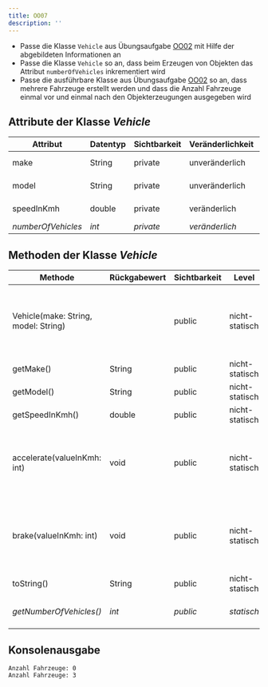 ```yaml
---
title: OO07
description: ''
---
```



- Passe die Klasse `Vehicle` aus Übungsaufgabe [OO02](oo02) mit Hilfe der
  abgebildeten Informationen an
- Passe die Klasse `Vehicle` so an, dass beim Erzeugen von Objekten das Attribut
  `numberOfVehicles` inkrementiert wird
- Passe die ausführbare Klasse aus Übungsaufgabe [OO02](oo02) so an, dass
  mehrere Fahrzeuge erstellt werden und dass die Anzahl Fahrzeuge einmal vor und
  einmal nach den Objekterzeugungen ausgegeben wird

## Attribute der Klasse _Vehicle_

| Attribut           | Datentyp | Sichtbarkeit | Veränderlichkeit | Level          |
| ------------------ | -------- | ------------ | ---------------- | -------------- |
| make               | String   | private      | unveränderlich   | nicht-statisch |
| model              | String   | private      | unveränderlich   | nicht-statisch |
| speedInKmh         | double   | private      | veränderlich     | nicht-statisch |
| _numberOfVehicles_ | _int_    | _private_    | _veränderlich_   | _statisch_     |

## Methoden der Klasse _Vehicle_

| Methode                              | Rückgabewert | Sichtbarkeit | Level          | Beschreibung                                                                                |
| ------------------------------------ | ------------ | ------------ | -------------- | ------------------------------------------------------------------------------------------- |
| Vehicle(make: String, model: String) |              | public       | nicht-statisch | _Festlegen des Herstellers und des Modells sowie Inkrementieren der Anzahl Fahrzeuge_       |
| getMake()                            | String       | public       | nicht-statisch | Rückgabe des Herstellers                                                                    |
| getModel()                           | String       | public       | nicht-statisch | Rückgabe des Modells                                                                        |
| getSpeedInKmh()                      | double       | public       | nicht-statisch | Rückgabe der Geschwindigkeit                                                                |
| accelerate(valueInKmh: int)          | void         | public       | nicht-statisch | Erhöhung der Geschwindigkeit um den eingehenden Wert sowie eine passende Konsolenausgabe    |
| brake(valueInKmh: int)               | void         | public       | nicht-statisch | Reduzierung der Geschwindigkeit um den eingehenden Wert sowie eine passende Konsolenausgabe |
| toString()                           | String       | public       | nicht-statisch | Rückgabe: Hersteller Modell                                                                 |
| _getNumberOfVehicles()_              | _int_        | _public_     | _statisch_     | _Rückgabe der Anzahl Fahrzeuge_                                                             |

## Konsolenausgabe

```console
Anzahl Fahrzeuge: 0
Anzahl Fahrzeuge: 3
```

<Exercise pullRequest="84" branchSuffix="oo/07" />
